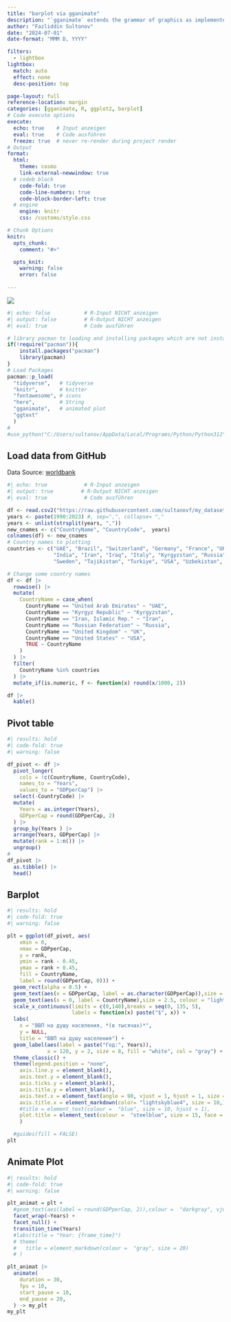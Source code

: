 ```yaml
---
title: "barplot via gganimate"
description: "`gganimate` extends the grammar of graphics as implemented by ggplot2 to animate of plots."
author: "Fazliddin Sultonov"
date: "2024-07-01"
date-format: "MMM D, YYYY"

filters:
  - lightbox
lightbox: 
  match: auto
  effect: none
  desc-position: top

page-layout: full
reference-location: margin
categories: [gganimate, R, ggplot2, barplot]
# Code execute options
execute: 
  echo: true    # Input anzeigen
  eval: true    # Code ausführen
  freeze: true  # never re-render during project render
# Output
format: 
  html:
    theme: cosmo
    link-external-newwindow: true
  # codeb block
    code-fold: true
    code-line-numbers: true
    code-block-border-left: true
  # engine
    engine: knitr
    css: /customs/style.css

# Chunk Options
knitr:
  opts_chunk:
    comment: "#>" 

  opts_knit: 
    warning: false
    error: false
    
---
```


![](gallery_img/gg_bar.png)

```r
#| echo: false           # R-Input NICHT anzeigen      
#| output: false         # R-Output NICHT anzeigen 
#| eval: true            # Code ausführen

# library pacman to loading and installing packages which are not installed
if(!require("pacman")){
    install.packages("pacman")
    library(pacman)
}
# Load Packages
pacman::p_load(
  "tidyverse",   # tidyverse 
  "knitr",       # knitter
  "fontawesome", # icons
  "here",        # String
  "gganimate",   # animated plot
  "ggtext"
  )     
#
#use_python("C:/Users/sultanov/AppData/Local/Programs/Python/Python312") # für Python

```

## Load data from GitHub

Data Source: [worldbank](https://www.worldbank.org/en/home)

```r
#| echo: true            # R-Input anzeigen      
#| output: true         # R-Output NICHT anzeigen 
#| eval: true            # Code ausführen 

df <- read.csv2("https://raw.githubusercontent.com/sultanovf/my_datasets/main/GDP_PerCapita_PPP_19902023.csv")
years <- paste(1990:2023) #, sep=",", collapse= ","
years <- unlist(strsplit(years, ","))
new_cnames <- c("CountryName", "CountryCode",  years)
colnames(df) <- new_cnames
# Country names to plotting
countries <- c("UAE", "Brazil", "Switzerland", "Germany", "France", "UK", "Indonesia",
               "India", "Iran", "Iraq", "Italy", "Kyrgyzstan", "Russia", "Singapore", 
               "Sweden", "Tajikistan", "Turkiye", "USA", "Uzbekistan", "Kazakhstan")

# Change some country names
df <- df |> 
  rowwise() |> 
  mutate(
    CountryName = case_when(
      CountryName == "United Arab Emirates" ~ "UAE",
      CountryName == "Kyrgyz Republic" ~ "Kyrgyzstan",
      CountryName == "Iran, Islamic Rep." ~ "Iran",
      CountryName == "Russian Federation" ~ "Russia",
      CountryName == "United Kingdom" ~ "UK",
      CountryName == "United States" ~ "USA",
      TRUE ~ CountryName
    )
  ) |> 
  filter(
    CountryName %in% countries
  ) |> 
  mutate_if(is.numeric, f <- function(x) round(x/1000, 2))

df |> 
  kable() 
```

## Pivot table

```r
#| results: hold
#| code-fold: true
#| warning: false

df_pivot <- df |> 
  pivot_longer(
    cols = !c(CountryName, CountryCode),
    names_to = "Years",
    values_to = "GDPperCap") |> 
  select(-CountryCode) |> 
  mutate(
    Years = as.integer(Years),
    GDPperCap = round(GDPperCap, 2)
  ) |> 
  group_by(Years ) |> 
  arrange(Years, GDPperCap) |> 
  mutate(rank = 1:n()) |> 
  ungroup()
#
df_pivot |> 
  as.tibble() |> 
  head()
```

## Barplot

```r
#| results: hold
#| code-fold: true
#| warning: false

plt = ggplot(df_pivot, aes(
    xmin = 0,
    xmax = GDPperCap,
    y = rank,
    ymin = rank - 0.45,
    ymax = rank + 0.45,
    fill = CountryName,
    label = round(GDPperCap, 0))) +
  geom_rect(alpha = 0.5) +
  geom_text(aes(x = GDPperCap, label = as.character(GDPperCap)),size = 2.0, colour = "steelblue4", hjust = "left") +
  geom_text(aes(x = 0, label = CountryName),size = 2.5, colour = "lightsteelblue4", hjust = "left") +
  scale_x_continuous(limits = c(0,140),breaks = seq(0, 135, 5),
                     labels = function(x) paste("$", x)) +
  labs(
    x = "ВВП на душу населения, *(в тысячах)*",
    y = NULL,
    title = "ВВП на душу населения") +
  geom_label(aes(label = paste("Год:", Years)),
             x = 120, y = 2, size = 8, fill = "white", col = "gray") +
  theme_classic() +
  theme(legend.position = "none",
    axis.line.y = element_blank(),
    axis.text.y = element_blank(),
    axis.ticks.y = element_blank(),
    axis.title.y = element_blank(),
    axis.text.x = element_text(angle = 90, vjust = 1, hjust = 1, size = 10),
    axis.title.x = element_markdown(color= "lightskyblue4", size = 10,),
    #title = element_text(colour =  "blue", size = 10, hjust = 1),
    plot.title = element_text(colour =  "steelblue", size = 15, face = "bold", hjust = 0.065)
    )

  #guides(fill = FALSE)
plt
```

## Animate Plot

```r
#| results: hold
#| code-fold: true
#| warning: false

plt_animat = plt +
  #geom_text(aes(label = round(GDPperCap, 2)),colour =  "darkgray", vjust=-0.5)+
  facet_wrap(~Years) +
  facet_null() +
  transition_time(Years)
  #labs(title = "Year: {frame_time}") 
  # theme(
  #   title = element_markdown(colour =  "gray", size = 20)
  # )

plt_animat |>
  animate(
    duration = 30,
    fps = 10,
    start_pause = 10,
    end_pause = 20,
  ) -> my_plt
my_plt
```




